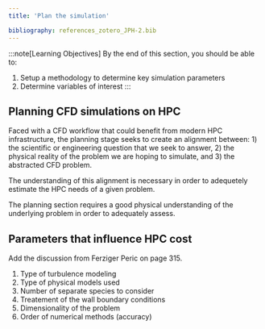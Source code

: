 ```yaml
---
title: 'Plan the simulation'

bibliography: references_zotero_JPH-2.bib
---
```


:::note[Learning Objectives]
By the end of this section, you should be able to:
1. Setup a methodology to determine key simulation parameters
2.  Determine variables of interest 
:::


## Planning CFD simulations on HPC
Faced with a CFD workflow that could benefit from modern HPC infrastructure, the planning stage seeks to create an alignment between:  1) the scientific or engineering question that we seek to answer,  2) the physical reality of the problem we are hoping to simulate, and 3) the  abstracted CFD problem. 


The understanding of this alignment is necessary in order to adequetely estimate the HPC needs of a given problem.

The planning section requires a good physical understanding  of the underlying  problem in order to adequately assess.






## Parameters that influence HPC cost

Add the discussion from Ferziger Peric on page 315.
1. Type of turbulence modeling
2. Type of physical models used
3. Number of separate species to consider
4. Treatement of the wall boundary conditions 
5. Dimensionality of the problem
6. Order of numerical methods (accuracy)
